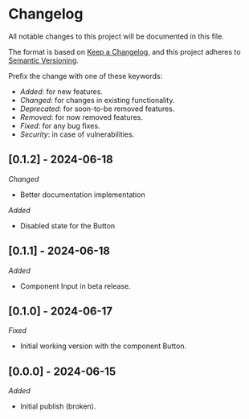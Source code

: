 # Changelog

All notable changes to this project will be documented in this file.

The format is based on [Keep a Changelog](https://keepachangelog.com/en/1.0.0/),
and this project adheres to [Semantic Versioning](https://semver.org/spec/v2.0.0.html).

Prefix the change with one of these keywords:

- _Added_: for new features.
- _Changed_: for changes in existing functionality.
- _Deprecated_: for soon-to-be removed features.
- _Removed_: for now removed features.
- _Fixed_: for any bug fixes.
- _Security_: in case of vulnerabilities.

## [0.1.2] - 2024-06-18

_Changed_

- Better documentation implementation

_Added_

- Disabled state for the Button

## [0.1.1] - 2024-06-18

_Added_

- Component Input in beta release.

## [0.1.0] - 2024-06-17

_Fixed_

- Initial working version with the component Button.

## [0.0.0] - 2024-06-15

_Added_

- Initial publish (broken).
